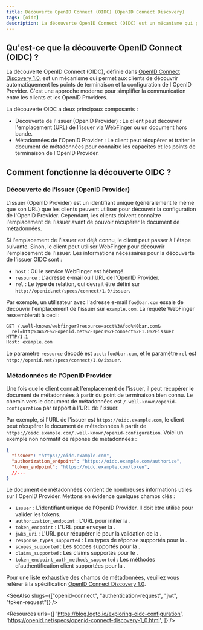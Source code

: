 ```yaml
---
title: Découverte OpenID Connect (OIDC) (OpenID Connect Discovery)
tags: [oidc]
description: La découverte OpenID Connect (OIDC) est un mécanisme qui permet aux clients de découvrir automatiquement les points de terminaison et la configuration de l'OpenID Provider.
---
```


## Qu'est-ce que la découverte OpenID Connect (OIDC) ?

La découverte OpenID Connect (OIDC), définie dans [OpenID Connect Discovery 1.0](https://openid.net/specs/openid-connect-discovery-1_0.html), est un mécanisme qui permet aux <Ref slug="client">clients</Ref> de découvrir automatiquement les points de terminaison et la configuration de l'OpenID Provider. C'est une approche moderne pour simplifier la communication entre les clients et les <Ref slug="openid-connect" headingId="openid-provider-op">OpenID Providers</Ref>.

La découverte OIDC a deux principaux composants :

- Découverte de l'issuer (OpenID Provider) : Le client peut découvrir l'emplacement (URL) de l'issuer via [WebFinger](https://tools.ietf.org/html/rfc7033) ou un document hors bande.
- Métadonnées de l'OpenID Provider : Le client peut récupérer et traiter le document de métadonnées pour connaître les capacités et les points de terminaison de l'OpenID Provider.

## Comment fonctionne la découverte OIDC ?

### Découverte de l'issuer (OpenID Provider)

L'issuer (OpenID Provider) est un identifiant unique (généralement le même que son URL) que les clients peuvent utiliser pour découvrir la configuration de l'OpenID Provider. Cependant, les clients doivent connaître l'emplacement de l'issuer avant de pouvoir récupérer le document de métadonnées.

Si l'emplacement de l'issuer est déjà connu, le client peut passer à l'étape suivante. Sinon, le client peut utiliser WebFinger pour découvrir l'emplacement de l'issuer. Les informations nécessaires pour la découverte de l'issuer OIDC sont :

- `host` : Où le service WebFinger est hébergé.
- `resource` : L'adresse e-mail ou l'URL de l'OpenID Provider.
- `rel` : Le type de relation, qui devrait être défini sur `http://openid.net/specs/connect/1.0/issuer`.

Par exemple, un utilisateur avec l'adresse e-mail `foo@bar.com` essaie de découvrir l'emplacement de l'issuer sur `example.com`. La requête WebFinger ressemblerait à ceci :

```http
GET /.well-known/webfinger?resource=acct%3Afoo%40bar.com&
  rel=http%3A%2F%2Fopenid.net%2Fspecs%2Fconnect%2F1.0%2Fissuer HTTP/1.1
Host: example.com
```

Le paramètre `resource` décodé est `acct:foo@bar.com`, et le paramètre `rel` est `http://openid.net/specs/connect/1.0/issuer`.

### Métadonnées de l'OpenID Provider

Une fois que le client connaît l'emplacement de l'issuer, il peut récupérer le document de métadonnées à partir du point de terminaison bien connu. Le chemin vers le document de métadonnées est `/.well-known/openid-configuration` par rapport à l'URL de l'issuer.

Par exemple, si l'URL de l'issuer est `https://oidc.example.com`, le client peut récupérer le document de métadonnées à partir de `https://oidc.example.com/.well-known/openid-configuration`. Voici un exemple non normatif de réponse de métadonnées :

```json
{
  "issuer": "https://oidc.example.com",
  "authorization_endpoint": "https://oidc.example.com/authorize",
  "token_endpoint": "https://oidc.example.com/token",
  //...
}
```

Le document de métadonnées contient de nombreuses informations utiles sur l'OpenID Provider. Mettons en évidence quelques champs clés :

- `issuer` : L'identifiant unique de l'OpenID Provider. Il doit être utilisé pour valider les tokens.
- `authorization_endpoint` : L'URL pour initier la <Ref slug="authentication-request" />.
- `token_endpoint` : L'URL pour envoyer la <Ref slug="token-request" />.
- `jwks_uri` : L'URL pour récupérer le <Ref slug="jwk" headingId="json-web-key-set-jwks" /> pour la validation de la <Ref slug="signing-key" />.
- `response_types_supported` : Les types de réponse supportés pour la <Ref slug="authentication-request" />.
- `scopes_supported` : Les <Ref slug="scope">scopes</Ref> supportés pour la <Ref slug="authentication-request" />.
- `claims_supported` : Les <Ref slug="claim">claims</Ref> supportés pour le <Ref slug="id-token" />.
- `token_endpoint_auth_methods_supported` : Les méthodes d'authentification client supportées pour la <Ref slug="token-request" />.

Pour une liste exhaustive des champs de métadonnées, veuillez vous référer à la spécification [OpenID Connect Discovery 1.0](https://openid.net/specs/openid-connect-discovery-1_0.html#ProviderMetadata).

<SeeAlso slugs={["openid-connect", "authentication-request", "jwt", "token-request"]} />

<Resources
  urls={[
    'https://blog.logto.io/exploring-oidc-configuration',
    'https://openid.net/specs/openid-connect-discovery-1_0.html',
  ]}
/>
